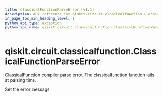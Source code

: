```yaml
---
title: ClassicalFunctionParseError (v1.1)
description: API reference for qiskit.circuit.classicalfunction.ClassicalFunctionParseError in qiskit v1.1
in_page_toc_min_heading_level: 1
python_api_type: exception
python_api_name: qiskit.circuit.classicalfunction.ClassicalFunctionParseError
---
```


<span id="qiskit-circuit-classicalfunction-classicalfunctionparseerror" />

# qiskit.circuit.classicalfunction.ClassicalFunctionParseError

<Class id="qiskit.circuit.classicalfunction.ClassicalFunctionParseError" isDedicatedPage={true} github="https://github.com/Qiskit/qiskit/tree/stable/1.1/qiskit/circuit/classicalfunction/exceptions.py#L24-L28" signature="qiskit.circuit.classicalfunction.ClassicalFunctionParseError(*message)" modifiers="exception">
  ClassicalFunction compiler parse error. The classicalfunction function fails at parsing time.

  Set the error message.
</Class>

